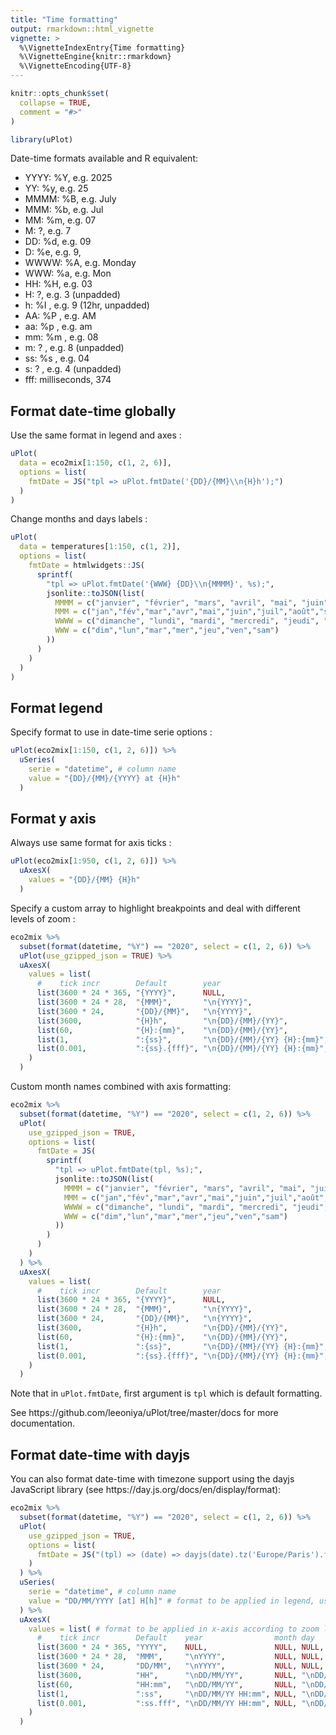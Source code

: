 ```yaml
---
title: "Time formatting"
output: rmarkdown::html_vignette
vignette: >
  %\VignetteIndexEntry{Time formatting}
  %\VignetteEngine{knitr::rmarkdown}
  %\VignetteEncoding{UTF-8}
---
```


```r
knitr::opts_chunk$set(
  collapse = TRUE,
  comment = "#>"
)
```

```r
library(uPlot)
```

Date-time formats available and R equivalent:

  * YYYY:	%Y, e.g. 2025
  * YY: %y, e.g. 25
  * MMMM:	%B, e.g. July
  * MMM: %b, e.g. Jul
  * MM:	%m, e.g. 07
  * M: ?, e.g. 7
  * DD: %d, e.g. 09
  * D: %e, e.g. 9,
  * WWWW:	%A, e.g. Monday
  * WWW: %a, e.g. Mon
  * HH: %H, e.g. 03
  * H: ?, e.g. 3  (unpadded)
  * h: %I , e.g. 9 (12hr, unpadded)
  * AA:	%P , e.g. AM
  * aa:	%p , e.g. am
  * mm: %m , e.g. 08
  * m: ? , e.g. 8 (unpadded)
  * ss: %s , e.g. 04
  * s: ? , e.g. 4 (unpadded)
  * fff:	milliseconds, 374



## Format date-time globally

Use the same format in legend and axes : 

```r
uPlot(
  data = eco2mix[1:150, c(1, 2, 6)],
  options = list(
    fmtDate = JS("tpl => uPlot.fmtDate('{DD}/{MM}\\n{H}h');")
  )
)
```

Change months and days labels : 

```r
uPlot(
  data = temperatures[1:150, c(1, 2)],
  options = list(
    fmtDate = htmlwidgets::JS(
      sprintf(
        "tpl => uPlot.fmtDate('{WWW} {DD}\\n{MMMM}', %s);",
        jsonlite::toJSON(list(
          MMMM = c("janvier", "février", "mars", "avril", "mai", "juin", "juillet", "août", "septembre", "octobre", "novembre", "décembre"),
          MMM = c("jan","fév","mar","avr","mai","juin","juil","août","sept","oct","nov", "déc"),
          WWWW = c("dimanche", "lundi", "mardi", "mercredi", "jeudi", "vendredi", "samedi"),
          WWW = c("dim","lun","mar","mer","jeu","ven","sam")
        ))
      )
    )
  )
)
```



## Format legend

Specify format to use in date-time serie options :

```r
uPlot(eco2mix[1:150, c(1, 2, 6)]) %>%
  uSeries(
    serie = "datetime", # column name
    value = "{DD}/{MM}/{YYYY} at {H}h"
  )
```


## Format y axis

Always use same format for axis ticks : 

```r
uPlot(eco2mix[1:950, c(1, 2, 6)]) %>%
  uAxesX(
    values = "{DD}/{MM} {H}h"
  )
```


Specify a custom array to highlight breakpoints and deal with different levels of zoom : 

```r
eco2mix %>% 
  subset(format(datetime, "%Y") == "2020", select = c(1, 2, 6)) %>% 
  uPlot(use_gzipped_json = TRUE) %>%
  uAxesX(
    values = list(
      #    tick incr        Default        year                         month day                     hour  min           sec   mode
      list(3600 * 24 * 365, "{YYYY}",      NULL,                        NULL, NULL,                   NULL, NULL,         NULL, 1),
      list(3600 * 24 * 28,  "{MMM}",       "\n{YYYY}",                  NULL, NULL,                   NULL, NULL,         NULL, 1),
      list(3600 * 24,       "{DD}/{MM}",   "\n{YYYY}",                  NULL, NULL,                   NULL, NULL,         NULL, 1),
      list(3600,            "{H}h",        "\n{DD}/{MM}/{YY}",          NULL, "\n{DD}/{MM}",          NULL, NULL,         NULL, 1),
      list(60,              "{H}:{mm}",    "\n{DD}/{MM}/{YY}",          NULL, "\n{DD}/{MM}",          NULL, NULL,         NULL, 1),
      list(1,               ":{ss}",       "\n{DD}/{MM}/{YY} {H}:{mm}", NULL, "\n{DD}/{MM} {H}:{mm}", NULL, "\n{H}:{mm}", NULL, 1),
      list(0.001,           ":{ss}.{fff}", "\n{DD}/{MM}/{YY} {H}:{mm}", NULL, "\n{DD}/{MM} {H}:{mm}", NULL, "\n{H}:{mm}", NULL, 1)
    )
  )
```


Custom month names combined with axis formatting:

```r
eco2mix %>% 
  subset(format(datetime, "%Y") == "2020", select = c(1, 2, 6)) %>% 
  uPlot(
    use_gzipped_json = TRUE,
    options = list(
      fmtDate = JS(
        sprintf(
          "tpl => uPlot.fmtDate(tpl, %s);",
          jsonlite::toJSON(list(
            MMMM = c("janvier", "février", "mars", "avril", "mai", "juin", "juillet", "août", "septembre", "octobre", "novembre", "décembre"),
            MMM = c("jan","fév","mar","avr","mai","juin","juil","août","sept","oct","nov", "déc"),
            WWWW = c("dimanche", "lundi", "mardi", "mercredi", "jeudi", "vendredi", "samedi"),
            WWW = c("dim","lun","mar","mer","jeu","ven","sam")
          ))
        )
      )
    )
  ) %>%
  uAxesX(
    values = list(
      #    tick incr        Default        year                         month day                     hour  min           sec   mode
      list(3600 * 24 * 365, "{YYYY}",      NULL,                        NULL, NULL,                   NULL, NULL,         NULL, 1),
      list(3600 * 24 * 28,  "{MMM}",       "\n{YYYY}",                  NULL, NULL,                   NULL, NULL,         NULL, 1),
      list(3600 * 24,       "{DD}/{MM}",   "\n{YYYY}",                  NULL, NULL,                   NULL, NULL,         NULL, 1),
      list(3600,            "{H}h",        "\n{DD}/{MM}/{YY}",          NULL, "\n{DD}/{MM}",          NULL, NULL,         NULL, 1),
      list(60,              "{H}:{mm}",    "\n{DD}/{MM}/{YY}",          NULL, "\n{DD}/{MM}",          NULL, NULL,         NULL, 1),
      list(1,               ":{ss}",       "\n{DD}/{MM}/{YY} {H}:{mm}", NULL, "\n{DD}/{MM} {H}:{mm}", NULL, "\n{H}:{mm}", NULL, 1),
      list(0.001,           ":{ss}.{fff}", "\n{DD}/{MM}/{YY} {H}:{mm}", NULL, "\n{DD}/{MM} {H}:{mm}", NULL, "\n{H}:{mm}", NULL, 1)
    )
  )
```

Note that in `uPlot.fmtDate`, first argument is `tpl` which is default formatting.


See https://github.com/leeoniya/uPlot/tree/master/docs for more documentation.



## Format date-time with dayjs

You can also format date-time with timezone support using the dayjs JavaScript library (see https://day.js.org/docs/en/display/format):

```r
eco2mix %>% 
  subset(format(datetime, "%Y") == "2020", select = c(1, 2, 6)) %>% 
  uPlot(
    use_gzipped_json = TRUE,
    options = list(
      fmtDate = JS("(tpl) => (date) => dayjs(date).tz('Europe/Paris').format(tpl)")
    )
  ) %>%
  uSeries(
    serie = "datetime", # column name
    value = "DD/MM/YYYY [at] H[h]" # format to be applied in legend, use [] to escape characters
  ) %>% 
  uAxesX(
    values = list( # format to be applied in x-axis according to zoom level
      #    tick incr        Default    year                month day              hour  min        sec   mode
      list(3600 * 24 * 365, "YYYY",    NULL,               NULL, NULL,            NULL, NULL,      NULL, 1),
      list(3600 * 24 * 28,  "MMM",     "\nYYYY",           NULL, NULL,            NULL, NULL,      NULL, 1),
      list(3600 * 24,       "DD/MM",   "\nYYYY",           NULL, NULL,            NULL, NULL,      NULL, 1),
      list(3600,            "HH",      "\nDD/MM/YY",       NULL, "\nDD/MM",       NULL, NULL,      NULL, 1),
      list(60,              "HH:mm",   "\nDD/MM/YY",       NULL, "\nDD/MM",       NULL, NULL,      NULL, 1),
      list(1,               ":ss",     "\nDD/MM/YY HH:mm", NULL, "\nDD/MM HH:mm", NULL, "\nHH:mm", NULL, 1),
      list(0.001,           ":ss.fff", "\nDD/MM/YY HH:mm", NULL, "\nDD/MM HH:mm", NULL, "\nHH:mm", NULL, 1)
    )
  )
```


